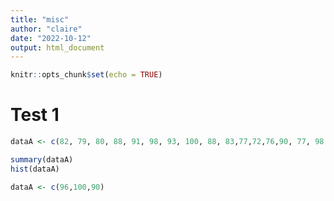 ```yaml
---
title: "misc"
author: "claire"
date: "2022-10-12"
output: html_document
---
```


```r
knitr::opts_chunk$set(echo = TRUE)
```

# Test 1


```r
dataA <- c(82, 79, 80, 88, 91, 98, 93, 100, 88, 83,77,72,76,90, 77, 98, 61, 95, 89, 88, 76, 77, 66, 86, 98, 76, 100, 100, 67, 86, 85, 93, 92, 79, 73, 98, 82, 77, 87, 81, 100, 96, 91, 95, 93)

summary(dataA)
hist(dataA)
```


```r
dataA <- c(96,100,90)
```

